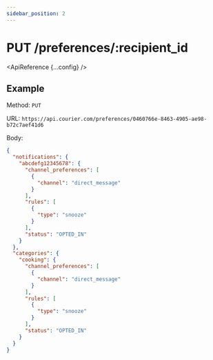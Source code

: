 ```yaml
---
sidebar_position: 2
---
```



# PUT /preferences/:recipient_id

<ApiReference {...config} />

## Example

Method: `PUT`

URL: `https://api.courier.com/preferences/0460766e-8463-4905-ae98-b72c7aef41d6`

Body:
​
```json
{
  "notifications": {
    "abcdefg12345678": {
      "channel_preferences": [
        {
          "channel": "direct_message"
        }
      ],
      "rules": [
        {
          "type": "snooze"
        }
      ],
      "status": "OPTED_IN"
    }
  },
  "categories": {
    "cooking": {
      "channel_preferences": [
        {
          "channel": "direct_message"
        }
      ],
      "rules": [
        {
          "type": "snooze"
        }
      ],
      "status": "OPTED_IN"
    }
  }
}
```